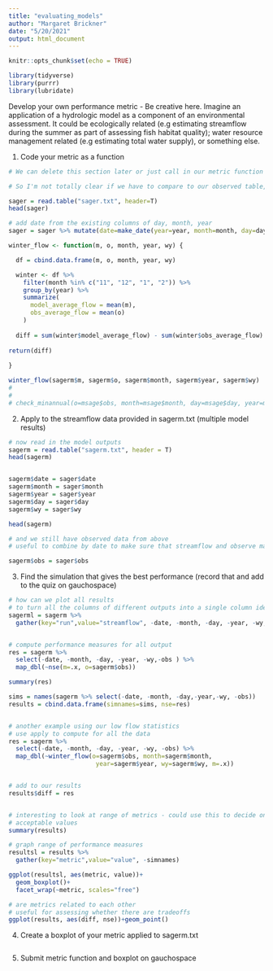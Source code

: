 ```yaml
---
title: "evaluating_models"
author: "Margaret Brickner"
date: "5/20/2021"
output: html_document
---
```




```r
knitr::opts_chunk$set(echo = TRUE)

library(tidyverse)
library(purrr)
library(lubridate)
```


Develop your own performance metric - Be creative here. Imagine an application of a hydrologic model as a component of an environmental assessment. It could be ecologically related (e.g estimating streamflow during the summer as part of assessing fish habitat quality); water resource management related (e.g estimating total water supply), or something else.



1. Code your metric as a function

```r
# We can delete this section later or just call in our metric function here. Any brilliant ideas about what to consider? 

# So I'm not totally clear if we have to compare to our observed table, but it's a way to get dates into the sagerm file, so I just copied over what we did in class. 

sager = read.table("sager.txt", header=T)
head(sager)

# add date from the existing columns of day, month, year
sager = sager %>% mutate(date=make_date(year=year, month=month, day=day))

winter_flow <- function(m, o, month, year, wy) {

  df = cbind.data.frame(m, o, month, year, wy)

  winter <- df %>% 
    filter(month %in% c("11", "12", "1", "2")) %>% 
    group_by(year) %>% 
    summarize(
      model_average_flow = mean(m),
      obs_average_flow = mean(o)
    )
  
  diff = sum(winter$model_average_flow) - sum(winter$obs_average_flow)
  
return(diff)
 
}

winter_flow(sagerm$m, sagerm$o, sagerm$month, sagerm$year, sagerm$wy)
# 
# 
# check_minannual(o=msage$obs, month=msage$month, day=msage$day, year=msage$year, wy=msage$wy,m=msagel$streamflow)

```


2. Apply to the streamflow data provided in sagerm.txt (multiple model results)

```r

# now read in the model outputs
sagerm = read.table("sagerm.txt", header = T)
head(sagerm)


sagerm$date = sager$date
sagerm$month = sager$month
sagerm$year = sager$year
sagerm$day = sager$day
sagerm$wy = sager$wy

head(sagerm)

# and we still have observed data from above
# useful to combine by date to make sure that streamflow and observe match

sagerm$obs = sager$obs


```


3.  Find the simulation that gives the best performance (record that and add to the quiz on gauchospace)

```r
# how can we plot all results
# to turn all the columns of different outputs into a single column identified by "run"
sagerml = sagerm %>% 
  gather(key="run",value="streamflow", -date, -month, -day, -year, -wy, -obs)


# compute performance measures for all output
res = sagerm %>% 
  select(-date, -month, -day, -year, -wy,-obs ) %>%
  map_dbl(~nse(m=.x, o=sagerm$obs))

summary(res)

sims = names(sagerm %>% select(-date, -month, -day,-year,-wy, -obs))
results = cbind.data.frame(simnames=sims, nse=res)


# another example using our low flow statistics
# use apply to compute for all the data
res = sagerm %>% 
  select(-date, -month, -day, -year, -wy, -obs) %>% 
  map_dbl(~winter_flow(o=sagerm$obs, month=sagerm$month, 
                        year=sagerm$year, wy=sagerm$wy, m=.x))


# add to our results
results$diff = res


# interesting to look at range of metrics - could use this to decide on
# acceptable values
summary(results)

# graph range of performance measures
resultsl = results %>% 
  gather(key="metric",value="value", -simnames)

ggplot(resultsl, aes(metric, value))+
  geom_boxplot()+
  facet_wrap(~metric, scales="free")

# are metrics related to each other
# useful for assessing whether there are tradeoffs
ggplot(results, aes(diff, nse))+geom_point()
```


4. Create a boxplot of your metric applied to sagerm.txt

```r

```


5. Submit metric function and boxplot on gauchospace

```r

```

